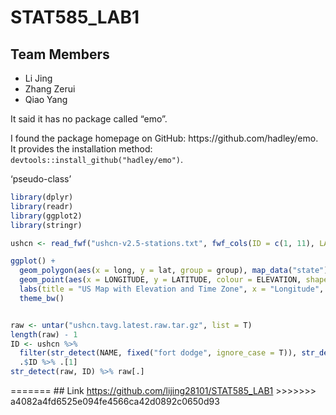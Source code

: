 # STAT585_LAB1

## Team Members
- Li Jing
- Zhang Zerui
- Qiao Yang


It said it has no package called "emo".

I found the package homepage on GitHub: https://github.com/hadley/emo. It provides the installation method: `devtools::install_github("hadley/emo")`.

'pseudo-class'

```r
library(dplyr)
library(readr)
library(ggplot2)
library(stringr)

ushcn <- read_fwf("ushcn-v2.5-stations.txt", fwf_cols(ID = c(1, 11), LATITUDE = c(13, 20), LONGITUDE = c(22, 30), ELEVATION = c(32, 37), STATE = c(39, 40), NAME = c(42, 71), COMPONENT1 = c(73, 78), COMPONENT2 = c(80, 85), COMPONENT3 = c(87, 92), UTC = c(94, 95)), col_types = cols(UTC = "c"))

ggplot() +
  geom_polygon(aes(x = long, y = lat, group = group), map_data("state"), colour = "black", fill = "white" ) +
  geom_point(aes(x = LONGITUDE, y = LATITUDE, colour = ELEVATION, shape = UTC), ushcn) +
  labs(title = "US Map with Elevation and Time Zone", x = "Longitude", y = "Latitude", color = "Elevation") +
  theme_bw()


raw <- untar("ushcn.tavg.latest.raw.tar.gz", list = T)
length(raw) - 1
ID <- ushcn %>%
  filter(str_detect(NAME, fixed("fort dodge", ignore_case = T)), str_detect(STATE, "IA")) %>%
  .$ID %>% .[1]
str_detect(raw, ID) %>% raw[.]
```
=======
## Link
[https://github.com/lijing28101/STAT585_LAB1](https://github.com/lijing28101/STAT585_LAB1)
>>>>>>> a4082a4fd6525e094fe4566ca42d0892c0650d93
